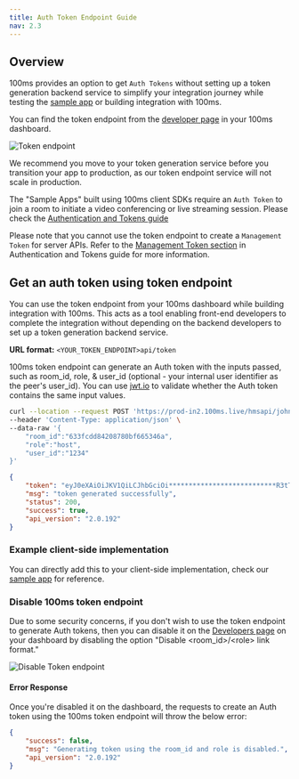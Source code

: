 ```yaml
---
title: Auth Token Endpoint Guide
nav: 2.3
---
```


## Overview

100ms provides an option to get `Auth Tokens` without setting up a token generation backend service to simplify your integration journey while testing the [sample app](https://github.com/100mslive/100ms-web) or building integration with 100ms.

You can find the token endpoint from the [developer page](https://dashboard.100ms.live/developer) in your 100ms dashboard.

![Token endpoint](/guides/token-endpoint-dashboard.png)

We recommend you move to your token generation service before you transition your app to production, as our token endpoint service will not scale in production.

The "Sample Apps" built using 100ms client SDKs require an `Auth Token` to join a room to initiate a video conferencing or live streaming session. Please check the [Authentication and Tokens guide](/android/v2/foundation/security-and-tokens)

Please note that you cannot use the token endpoint to create a `Management Token` for server APIs. Refer to the [Management Token section](/android/v2/foundation/security-and-tokens#management-token) in Authentication and Tokens guide for more information.

## Get an auth token using token endpoint

You can use the token endpoint from your 100ms dashboard while building integration with 100ms. This acts as a tool enabling front-end developers to complete the integration without depending on the backend developers to set up a token generation backend service.

**URL format:** `<YOUR_TOKEN_ENDPOINT>api/token`

100ms token endpoint can generate an Auth token with the inputs passed, such as room_id, role, & user_id (optional - your internal user identifier as the peer's user_id). You can use [jwt.io](https://jwt.io/) to validate whether the Auth token contains the same input values.

<PostRequest title="https://prod-in2.100ms.live/hmsapi/johndoe.app.100ms.live/api/token" />
<Request id="req-comp-0">

```bash
curl --location --request POST 'https://prod-in2.100ms.live/hmsapi/johndoe.app.100ms.live/api/token' \
--header 'Content-Type: application/json' \
--data-raw '{
    "room_id":"633fcdd84208780bf665346a",
    "role":"host",
    "user_id":"1234"
}'
```

</Request>
<ResponseBox id="resp-0" status="200 OK">

```json
{
    "token": "eyJ0eXAiOiJKV1QiLCJhbGciOi***************************R3tT-Yk",
    "msg": "token generated successfully",
    "status": 200,
    "success": true,
    "api_version": "2.0.192"
}
```

</ResponseBox>

### Example client-side implementation

You can directly add this to your client-side implementation, check our [sample app](https://github.com/100mslive/100ms-android/blob/26468836b68c6b2595c10a297187040111ababc7/app/src/main/java/live/hms/app2/model/TokenRequestWithRoomId.kt#L5) for reference.

### Disable 100ms token endpoint

Due to some security concerns, if you don't wish to use the token endpoint to generate Auth tokens, then you can disable it on the [Developers page](https://dashboard.100ms.live/developer) on your dashboard by disabling the option "Disable &lt;room_id&gt;/&lt;role&gt; link format."

![Disable Token endpoint](/guides/disable-token-endpoint.png)

#### Error Response

Once you're disabled it on the dashboard, the requests to create an Auth token using the 100ms token endpoint will throw the below error:

```json
{
    "success": false,
    "msg": "Generating token using the room_id and role is disabled.",
    "api_version": "2.0.192"
}
```
